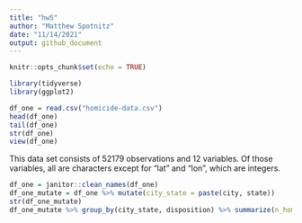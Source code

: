 ```yaml
---
title: "hw5"
author: "Matthew Spotnitz"
date: "11/14/2021"
output: github_document
---
```


```r
knitr::opts_chunk$set(echo = TRUE)
```

```r
library(tidyverse)
library(ggplot2)
```

```r
df_one = read.csv("homicide-data.csv")
head(df_one)
tail(df_one)
str(df_one)
view(df_one)
```
This data set consists of 52179 observations and 12 variables.  Of those variables, all are characters except for "lat" and "lon", which are integers.

```r
df_one = janitor::clean_names(df_one)
df_one_mutate = df_one %>% mutate(city_state = paste(city, state))
str(df_one_mutate)
df_one_mutate %>% group_by(city_state, disposition) %>% summarize(n_homicide = n())
```

